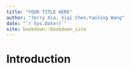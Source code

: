 ```yaml
--- 
title: "YOUR TITLE HERE"
author: "Jerry Xia, Siqi Chen,Yaoling Wang"
date: "`r Sys.Date()`"
site: bookdown::bookdown_site
---
```


# Introduction

